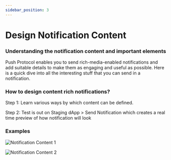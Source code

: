 ```yaml
---
sidebar_position: 3
---
```



# Design Notification Content

### Understanding the notification content and important elements

Push Protocol enables you to send rich-media-enabled notifications and add suitable details to make them as engaging and useful as possible. Here is a quick dive into all the interesting stuff that you can send in a notification.

### How to design content rich notifications?

Step 1: Learn various ways by which content can be defined.

<CustomLinkCard text='Notification Content' link='./developer-guides/sending-notifications/notification-payload-types/notification-standard-advanced/notification-content' />

Step 2: Test is out on Staging dApp > Send Notification which creates a real time preview of how notification will look

<CustomLinkCard text='Staging dApp' link='https://staging.push.org/#/dashboard' />

<CustomLinkCard text='Production dApp' link='https://app.push.org/#/dashboard' />

### Examples

![Notification Content 1](../../../static/assets/docs/articles/image-2-1.png)

![Notification Content 2](../../../static/assets/docs/articles/image-5.png)
